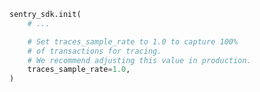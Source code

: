 ```python
sentry_sdk.init(
    # ...

    # Set traces_sample_rate to 1.0 to capture 100%
    # of transactions for tracing.
    # We recommend adjusting this value in production.
    traces_sample_rate=1.0,
)
```
